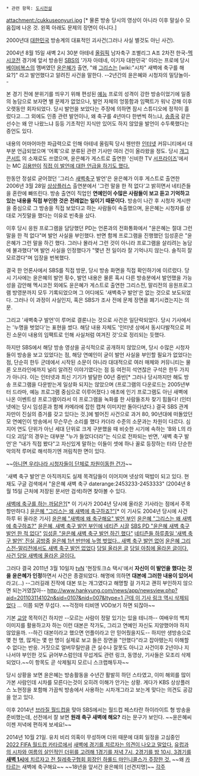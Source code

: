  * 관련 항목: [[도시전설]]
attachment:/cukkuseonyuri.jpg
[* 물론 방송 당시의 영상이 아니라 이후 말실수 모음집에 나온 것. 왼쪽 아래도 문제의 장면이 아니다.]

2000년대 [[대한민국]] 방송계의 대표적인 괴사건(그러나 사실 별것도 아닌 사건). 

2004년 8월 15일 새벽 2시 30분 아테네 [[올림픽]] 남자축구 조별리그 A조 2차전 한국-[[멕시코]]전 경기에 앞서 방송된 [[SBS]]의 '가자 아테네, 이기자 대한민국' 이라는 프로에 당시 [[베이비복스]]의 멤버였던 [[윤은혜]]가 출연, "왜 [[그리스]]는 [wiki:"시차" 새벽에 축구를 해요?]" 라고 발언했다고 알려진 사건을 말한다. --2년간의 윤은혜와 시청자의 밀당놀이--

본 경기 전에 분위기를 띄우기 위해 편성된 [[예능]] 프로의 성격이 강한 방송이었기에 일종의 농담으로 보자면 별 문제가 없었으나, 발언 자체의 엉뚱함과 임팩트가 워낙 강해 이후 오랫동안 회자되었다. 당시 발언을 보았다는 주장에 의하면 잠시 스튜디오에 정적이 흘렀다고...그 외에도 인종 관련 발언이나, 왜 축구를 4년마다 한번씩 하느냐, [[송종국]] 같은 선수는 왜 안 나왔느냐 등등 기초적인 지식만 있어도 하지 않았을 발언이 수두룩했다는 증언도 있다.

내용의 어마어마한 파급력으로 인해 아테네 올림픽 당시 웬만한 [[인터넷]] 커뮤니티에서 대부분 언급되었으며 '어록'으로 분류된 관련 기사만 여러 건이 올라왔을 정도. 당시 [[개그 콘서트]] 의 소재로도 쓰였으며, 윤은혜가 게스트로 출연한 '신비한 TV [[서프라이즈]]'에서는 MC [[김용만]]이 [http://tvpot.daum.net/clip/ClipViewByVid.do?vid=_-FUD2OL5XM$ 직접 이 발언에 대한 언급을 하기도 했다. ]

한동안 정설로 굳어졌던 '그리스 [[새벽]]축구 발언'은 윤은혜가 이후 게스트로 출연한 2006년 3월 28일 [[상상플러스]] 출연분에서 '그런 말을 한 적 없다'고 밝히면서 네티즌들을 혼란에 빠뜨린다. 방송 출연이 직업인 '''연예인이 수많은 사람들이 보고 듣고 기억하고 있는 내용을 직접 부인한 것은 전례없는 일이기 때문이다.''' 방송이 나간 후 시청자 게시판을 중심으로 그 방송을 직접 보았다고 하는 사람들이 속출했으며, 윤은혜는 시청자를 상대로 거짓말을 했다는 이유로 빈축을 샀다. 

이후 당시 응원 프로그램을 담당했던 PD는 언론과의 전화통화에서 "윤은혜는 절대 그런 말을 한 적 없다"며 발언 사실을 부인했다. 반면 함께 프로그램을 진행했던 임성훈은 "윤은혜가 그런 말을 하긴 했다. 그러나 몰라서 그런 것이 아니라 프로그램을 살리려는 농담에 불과했다"며 발언 사실을 인정했다가 "몇년 전 일이라 잘 기억나지 않는다. 솔직히 잘 모르겠다"며 입장을 번복했다. 

결국 한 언론사에서 SBS를 직접 방문, 당시 방송 화면을 직접 확인하기에 이르렀다. 당시 기사에는 윤은혜의 발언 횟수, 발언 내용은 물론 혹시 다른 방송분에서 발언했을 가능성을 감안해 멕시코전 외에도 윤은혜가 게스트로 출연한 그리스전, 말리전의 응원프로그램 방영분까지 모두 기록되었으며 그 어디에도 '새벽축구 발언'은 없는 것으로 보도되었다. 그러나 이 과정이 사실인지, 혹은 SBS가 조사 전에 문제 장면을 폐기시켰는지는 의문.

그리고 '새벽축구 발언'이 루머로 결론나는 것으로 사건은 일단락되었다. 당시 기사에서는 '누명을 벗었다'는 표현을 썼다. 해당 내용 자체도 '인터넷 상에서 동시다발적으로 퍼진 소문이 내용의 임팩트로 인해 사실처럼 여겨진 것'으로 정리되는 듯했다.

하지만 SBS에서 해당 방송 영상을 공식적으로 공개하지 않았으며, 당시 수많은 시청자들이 방송을 보고 있었다는 점, 해당 연예인이 굳이 발언 사실을 부인할 필요가 없었다는 점, 단순히 한두 군데에서 시작된 소문이 아니라 대대적으로 여러 매체와 커뮤니티는 물론 오프라인에까지 널리 알려진 이야기였다는 점 등 여전히 석연찮은 구석은 한두 가지가 아니다. 이는 인터넷과 최신 기기가 발달한 00년 중반[* 그러나 당시까지만 해도 방송 프로그램을 다운받는게 일상화 되지는 않았으며 (프로그램의 다운로드는 2005년부터 드라마, 예능 프로그램 중심으로 이루어졌다.) 애초에 인기 프로그램도 아닌 새벽에 나온 이벤트성 프로그램이라서 이 프로그램을 녹화를 한 사람들조차 찾기 힘들다! (인터넷에는 당시 임성훈과 함께 카메라에 잡힌 캡쳐 이미지만 돌아다녔다.) 결국 SBS 관계자만이 진실의 증거를 갖고 있다는 것.]에 벌어진 사건으로 과거 80, 90년대에 떠돌았던 모 연예인이 방송에서 무슨무슨 소리를 했다 카더라 수준의 소문과는 차원이 다르다. 심지어 연도 단위가 아닌 세대 단위로 크게 구분했을 때 비슷한 시기에 속하는 'B와 L의 라디오 괴담'의 경우는 대부분 "누가 들었다더라"는 식으로 전파되는 반면, '새벽 축구 발언'은 "내가 직접 봤다"고 자신있게 말하는 이들이 셋에 하나 꼴로 등장하는 터라 단순한 악의적 루머로 해석하기엔 꺼림칙한 면이 있다.

~~[[SCP-8900-EX|아니면 우리나라 시청자들이 단체로 차원이동한 건가]]~~

'새벽 축구 발언'은 아직까지도 실제 목격담들이 이어지며 넷상의 떡밥이 되고 있다. 현재도 구글 검색에서 "윤은혜 새벽 축구 daterange:2453233-2453333" (2004년 8월 15일 근처에 저장된 문서만 검색)하면 찾아볼 수 있다.

[http://news.naver.com/main/read.nhn?mode=LSD&mid=sec&sid1=114&oid=042&aid=0000002721 새벽에 축구를 하는 까닭은?][* 이 기사가 2004년 당시에 올라온 기사라는 점에서 주목할만하다.]
[http://sports.hankooki.com/lpage/entv/200408/sp2004081607371658410.htm 윤은혜 "그리스는 왜 새벽에 축구하죠?"][* 이 기사도 2004년 당시에 사건 하루 뒤 올라온 기사]
[http://star.mt.co.kr/view/stview.php?no=2006032909153724898&type=1&outlink=1 윤은혜 "새벽에 왜 축구해요" 발언 부인]
[http://sports.hankooki.com/lpage/entv/200408/sp2004081607371658410.htm 윤은혜 "그리스는 왜 새벽에 축구하죠?"]
[http://media.daum.net/breakingnews/view.html?cateid=100000&newsid=20060329120019373&p=poctan 윤은혜, 새벽 축구 발언 부인에 네티즌 시끌]
[http://star.mt.co.kr/view/stview.php?no=2006032910052618488&type=1&outlink=1 SBS PD "윤은혜 새벽 축구 발언 한 적 없다"]
[http://news.naver.com/main/read.nhn?mode=LSD&mid=sec&sid1=106&oid=143&aid=0000020196 임성훈 "윤은혜 새벽 축구 발언 하긴 했다"]
[http://media.daum.net/entertain/broadcast/view.html?cateid=1032&newsid=20060329183513944&p=newsen 네티즌들 하루종일 '새벽 축구 발언' 진실 공방중]
[http://news.naver.com/main/read.nhn?mode=LSD&mid=sec&sid1=106&oid=108&aid=0000029361 윤은혜 1년 반만에 누명 벗었다.. 새벽 축구 발언 없어]
[http://star.mt.co.kr/view/stview.php?no=2006032919593693680&type=1&outlink=1 윤은혜 그리스전-말리전에서도 새벽 축구 발언 없었다]
[http://cfile24.uf.tistory.com/image/171C68104C13212C93689F 당일 올라온 글]
[http://okjsp.net/seq/47312#1413499001269 당일 아침에 올라온 글이다.]
[http://www.soccerline.co.kr/slboard/view.php?uid=1999621496&page=2&code=soccerboard&keyfield=subject&key=%C0%B1%C0%BA%C7%FD&period=1999532634|1999651618 사건 당일 새벽에 올라온 글이다.]

그러다 결국 2011년 3월 10일자 [[tvN]] '현장토크쇼 택시'에서 '''자신이 이 발언을 했다는 것을 윤은혜가 인정'''하면서 사건은 종결되었다. 해명에 의하면 '''대본에 그러한 내용이 있어서'''라고(...) --그러길래 진작에 대본 또는 개그였다고 해명할 걸 가지고 괜히 부인하지 않으면 되는거였잖아-- [[http://www.hankyung.com/news/app/newsview.php?aid=201103114102n&sid=0107&nid=007&ltype=1 근데 이 기사 링크 역시 삭제되었다]] ... 이쯤 되면 무섭다. ~~걱정마 티비엔 VOD보기 하면 되잖아~~

기본 [[교양]] 목적이긴 하지만 --모르는 사람이 정말 있기는 있을 테니까-- 여배우의 백치 이미지를 활용하고자 하는 이런 대본은 작가도, 그리고 연예인 자신도 지양했어야 하지 않았을까. --하긴 대본이라고 했으면 언플이라고 안 믿어줬을지도-- 하지만 생방송으로 몇 천 명, 많게는 몇 만 명이 실제로 보고 들은 장면을 "안했다"라고 잡아뗐는지 이해할 수 없다는 반응. 거짓으로 얼버무릴만큼 큰 실수나 잘못도 아니고 사건이후 2년이나 지나서야 부인한 것도 긁어부스럼인데 무섭게도 관련 링크, 동영상, 기사들은 모조리 삭제되었다.~~이 항목도 곧 삭제될지 모르니 스크랩해두자~~

당시 상황을 보면 윤은혜는 방송활동을 수년간 활발히 하던 스타였고, 이미 해외를 많이 가본 사람인데 시차를 모른다는것이 오히려 이해가 안가는 상황. 게다가 KBS 상상플러스 노현정을 포함해 가끔씩 방송에서 사용하는 시차개그라고 보는게 맞다는 의견도 공감을 얻고 있다.

이후 2014년 [[브라질 월드컵]]을 맞아 SBS에서는 월드컵 페스타란 하이라이트 형 방송을 준비했는데, 선전에서 잘 보면 '''원래 축구 새벽에 해요?''' 라는 문구가 보인다. ~~윤은혜씨 이젠 저녁에 편하게 보세요!~~

2014년 10월 21일. 유치 비리 의혹이 무성하며 더위 때문에 대회 일정을 고심중인 [[2022 FIFA 월드컵 카타르]]에서 [[그런데 그것이 실제로 일어났습니다|새벽에 경기를 치르자는 의견이 나오고 말았다.]] [http://sports.news.naver.com/sports/index.nhn?category=worldfootball&ctg=news&mod=read&office_id=001&article_id=0007197714 유럽과의 시차와 여름의 살인적인 더위를 고려해 1경기를 저녁 7시, 2경기를 밤 10시, 3경기를 '''새벽 1시'''에 치르자고 전 칠레축구협회 회장인 하롤드 마인니콜스가 주장한 것.] ~~왜 [[카타르]]는 새벽에 축구해요~~ ~~18년을 앞서간 윤은혜의 [선견지명]~~
[[각주]]

